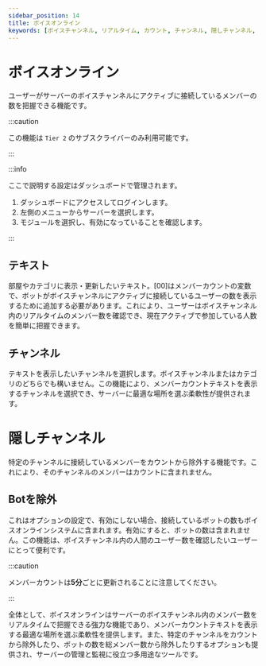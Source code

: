 ```yaml
---
sidebar_position: 14
title: ボイスオンライン
keywords: [ボイスチャンネル, リアルタイム, カウント, チャンネル, 隠しチャンネル, プレミアムティア, ダッシュボード, メンバーカウント, Bot, サーバー管理, ボイスオンライン]
---
```


# ボイスオンライン

ユーザーがサーバーのボイスチャンネルにアクティブに接続しているメンバーの数を把握できる機能です。

:::caution

この機能は `Tier 2` のサブスクライバーのみ利用可能です。

:::

:::info

ここで説明する設定はダッシュボードで管理されます。

1. ダッシュボードにアクセスしてログインします。
2. 左側のメニューからサーバーを選択します。
3. モジュールを選択し、有効になっていることを確認します。

:::

## テキスト

部屋やカテゴリに表示・更新したいテキスト。[00]はメンバーカウントの変数で、ボットがボイスチャンネルにアクティブに接続しているユーザーの数を表示するために追加する必要があります。これにより、ユーザーはボイスチャンネル内のリアルタイムのメンバー数を確認でき、現在アクティブで参加している人数を簡単に把握できます。

## チャンネル

テキストを表示したいチャンネルを選択します。ボイスチャンネルまたはカテゴリのどちらでも構いません。この機能により、メンバーカウントテキストを表示するチャンネルを選択でき、サーバーに最適な場所を選ぶ柔軟性が提供されます。

# 隠しチャンネル

特定のチャンネルに接続しているメンバーをカウントから除外する機能です。これにより、そのチャンネルのメンバーはカウントに含まれません。

## Botを除外

これはオプションの設定で、有効にしない場合、接続しているボットの数もボイスオンラインシステムに含まれます。有効にすると、ボットの数は含まれません。この機能は、ボイスチャンネル内の人間のユーザー数を確認したいユーザーにとって便利です。

:::caution

メンバーカウントは**5分**ごとに更新されることに注意してください。

:::

全体として、ボイスオンラインはサーバーのボイスチャンネル内のメンバー数をリアルタイムで把握できる強力な機能であり、メンバーカウントテキストを表示する最適な場所を選ぶ柔軟性を提供します。また、特定のチャンネルをカウントから除外したり、ボットの数を総メンバー数から除外したりするオプションも提供され、サーバーの管理と監視に役立つ多用途なツールです。


